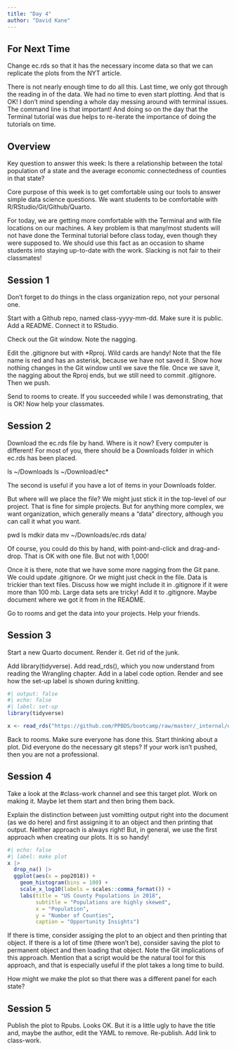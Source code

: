```yaml
---
title: "Day 4"
author: "David Kane"
---
```



## For Next Time

Change ec.rds so that it has the necessary income data so that we can replicate the plots from the NYT article.

There is not nearly enough time to do all this. Last time, we only got through the reading in of the data. We had no time to even start plotting. And that is OK! I don't mind spending a whole day messing around with terminal issues. The command line is that important! And doing so on the day that the Terminal tutorial was due helps to re-iterate the importance of doing the tutorials on time.

## Overview

Key question to answer this week: Is there a relationship between the total population of a state and the average economic connectedness of counties in that state?

Core purpose of this week is to get comfortable using our tools to answer simple data science questions. We want students to be comfortable with R/RStudio/Git/Github/Quarto. 

For today, we are getting more comfortable with the Terminal and with file locations on our machines. A key problem is that many/most students will not have done the Terminal tutorial before class today, even though they were supposed to. We should use this fact as an occasion to shame students into staying up-to-date with the work. Slacking is not fair to their classmates!

## Session 1

Don't forget to do things in the class organization repo, not your personal one.

Start with a Github repo, named class-yyyy-mm-dd. Make sure it is public. Add a README. Connect it to RStudio.  

Check out the Git window. Note the nagging. 

Edit the .gitignore but with *Rproj. Wild cards are handy! Note that the file name is red and has an asterisk, because we have not saved it. Show how nothing changes in the Git window until we save the file. Once we save it, the nagging about the Rproj ends, but we still need to commit .gitignore. Then we push.

Send to rooms to create. If you succeeded while I was demonstrating, that is OK! Now help your classmates.

## Session 2

Download the ec.rds file by hand. Where is it now? Every computer is different! For most of you, there should be a Downloads folder in which ec.rds has been placed.

ls ~/Downloads
ls ~/Download/ec*

The second is useful if you have a lot of items in your Downloads folder.

But where will we place the file? We might just stick it in the top-level of our project. That is fine for simple projects. But for anything more complex, we want organization, which generally means a "data" directory, although you can call it what you want.

pwd
ls
mdkir data
mv ~/Downloads/ec.rds data/

Of course, you could do this by hand, with point-and-click and drag-and-drop. That is OK with one file. But not with 1,000!

Once it is there, note that we have some more nagging from the Git pane. We could update .gitignore. Or we might just check in the file. Data is trickier than text files. Discuss how we might include it in .gitignore if it were more than 100 mb. Large data sets are tricky! Add it to .gitignore. Maybe document where we got it from in the README.

Go to rooms and get the data into your projects. Help your friends.

## Session 3

Start a new Quarto document. Render it. Get rid of the junk. 

Add library(tidyverse). Add read_rds(), which you now understand from reading the Wrangling chapter. Add in a label code option. Render and see how the set-up label is shown during knitting.

```r
#| output: false
#| echo: false
#| label: set-up
library(tidyverse)

x <- read_rds("https://github.com/PPBDS/bootcamp/raw/master/_internal/ec.rds")
```

Back to rooms. Make sure everyone has done this. Start thinking about a plot. Did everyone do the necessary git steps? If your work isn't pushed, then you are not a professional.


## Session 4

Take a look at the #class-work channel and see this target plot. Work on making it. Maybe let them start and then bring them back.

Explain the distinction between just vomitting output right into the document (as we do here) and first assigning it to an object and then printing that output. Neither approach is always right! But, in general, we use the first approach when creating our plots. It is so handy!

```r
#| echo: false
#| label: make plot
x |> 
  drop_na() |> 
  ggplot(aes(x = pop2018)) +
    geom_histogram(bins = 100) +
    scale_x_log10(labels = scales::comma_format()) +
    labs(title = "US County Populations in 2018",
         subtitle = "Populations are highly skewed",
         x = "Population",
         y = "Number of Counties",
         caption = "Opportunity Insights")
```

If there is time, consider assiging the plot to an object and then printing that object. If there is a lot of time (there won't be), consider saving the plot to permanent object and then loading that object. Note the Git implications of this approach. Mention that a script would be the natural tool for this approach, and that is especially useful if the plot takes a long time to build.

How might we make the plot so that there was a different panel for each state?

## Session 5

Publish the plot to Rpubs. Looks OK. But it is a little ugly to have the title and, maybe the author, edit the YAML to remove. Re-publish. Add link to class-work.



